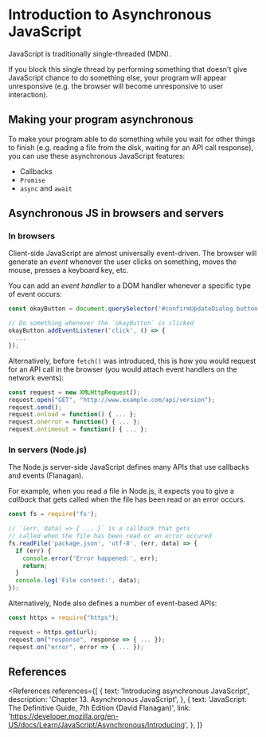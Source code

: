 
# Introduction to Asynchronous JavaScript

JavaScript is traditionally single-threaded (MDN).

If you block this single thread by performing something that doesn't give JavaScript chance to do something else, your program will appear unresponsive (e.g. the browser will become unresponsive to user interaction).

## Making your program asynchronous

To make your program able to do something while you wait for other things to finish (e.g. reading a file from the disk, waiting for an API call response), you can use these asynchronous JavaScript features:

- Callbacks
- `Promise`
- `async` and `await`

## Asynchronous JS in browsers and servers

### In browsers

Client-side JavaScript are almost universally event-driven. The browser will generate an _event_ whenever the user clicks on something, moves the mouse, presses a keyboard key, etc.

You can add an _event handler_ to a DOM handler whenever a specific type of event occurs:

```js
const okayButton = document.querySelector('#confirmUpdateDialog button.okay');

// Do something whenever the `okayButton` is clicked
okayButton.addEventListener('click', () => {
  ...
});
```

Alternatively, before `fetch()` was introduced, this is how you would request for an API call in the browser (you would attach event handlers on the network events):

```js
const request = new XMLHttpRequest();
request.open("GET", "http://www.example.com/api/version");
request.send();
request.onload = function() { ... };
request.onerror = function() { ... };
request.ontimeout = function() { ... };
```

### In servers (Node.js)

The Node.js server-side JavaScript defines many APIs that use callbacks and events (Flanagan).

For example, when you read a file in Node.js, it expects you to give a _callback_ that gets called when the file has been read or an error occurs.

```js
const fs = require('fs');

// `(err, data) => { ... }` is a callback that gets
// called when the file has been read or an error occured
fs.readFile('package.json', 'utf-8', (err, data) => {
  if (err) {
    console.error('Error happened:', err);
    return;
  }
  console.log('File content:', data);
});
```

Alternatively, Node also defines a number of event-based APIs:

```js
const https = require("https");

request = https.get(url);
request.on("response", response => { ... });
request.on("error", error => { ... });
```

## References

<References
  references={[
    {
      text: 'Introducing asynchronous JavaScript',
      description: 'Chapter 13. Asynchronous JavaScript',
    },
    {
      text: 'JavaScript: The Definitive Guide, 7th Edition (David Flanagan)',
      link: 'https://developer.mozilla.org/en-US/docs/Learn/JavaScript/Asynchronous/Introducing',
    },
  ]}
></References>
